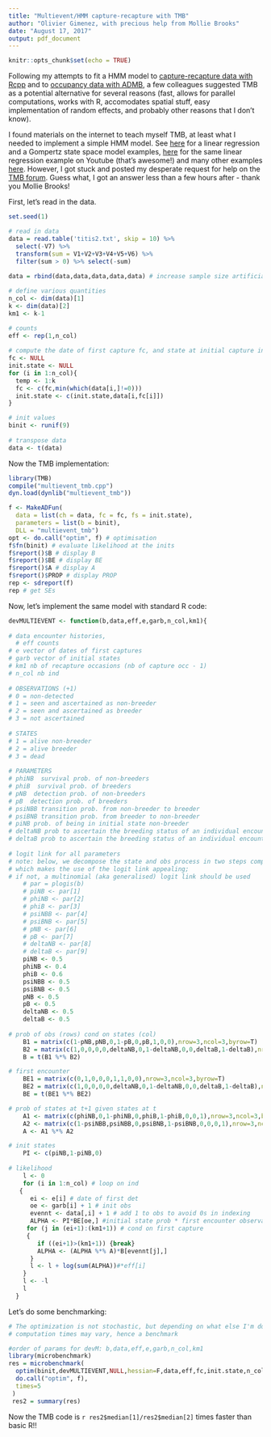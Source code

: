 ```yaml
---
title: "Multievent/HMM capture-recapture with TMB"
author: "Olivier Gimenez, with precious help from Mollie Brooks"
date: "August 17, 2017"
output: pdf_document
---
```


```r
knitr::opts_chunk$set(echo = TRUE)
```

Following my attempts to fit a HMM model to [capture-recapture data with Rcpp](https://github.com/oliviergimenez/multieventRcpp) and to [occupancy data with ADMB](https://github.com/oliviergimenez/occupancy_in_ADMB), a few colleagues suggested TMB as a potential alternative for several reasons (fast, allows for parallel computations, works with R, accomodates spatial stuff, easy implementation of random effects, and probably other reasons that I don't know).

I found materials on the internet to teach myself TMB, at least what I needed to implement a simple HMM model. See [here](http://seananderson.ca/2014/10/17/tmb.html) for a linear regression and a Gompertz state space model examples, [here](https://www.youtube.com/watch?v=A5CLrhzNzVU) for the same linear regression example on Youtube (that's awesome!) and many other examples [here](http://kaskr.github.io/adcomp/examples.html). However, I got stuck and posted my desperate request for help on the [TMB forum](https://groups.google.com/forum/#!forum/tmb-users). Guess what, I got an answer less than a few hours after - thank you Mollie Brooks!

First, let's read in the data.

```r
set.seed(1)

# read in data
data = read.table('titis2.txt', skip = 10) %>%
  select(-V7) %>%
  transform(sum = V1+V2+V3+V4+V5+V6) %>%
  filter(sum > 0) %>% select(-sum)
  
data = rbind(data,data,data,data,data) # increase sample size artificially

# define various quantities
n_col <- dim(data)[1]
k <- dim(data)[2]
km1 <- k-1

# counts
eff <- rep(1,n_col)
  
# compute the date of first capture fc, and state at initial capture init.state
fc <- NULL
init.state <- NULL
for (i in 1:n_col){
  temp <- 1:k
  fc <- c(fc,min(which(data[i,]!=0)))
  init.state <- c(init.state,data[i,fc[i]])
}

# init values
binit <- runif(9)
  
# transpose data
data <- t(data)
```

Now the TMB implementation:

```r
library(TMB)
compile("multievent_tmb.cpp")
dyn.load(dynlib("multievent_tmb"))
```

```r
f <- MakeADFun(
  data = list(ch = data, fc = fc, fs = init.state), 
  parameters = list(b = binit),
  DLL = "multievent_tmb")
opt <- do.call("optim", f) # optimisation
f$fn(binit) # evaluate likelihood at the inits
f$report()$B # display B
f$report()$BE # display BE
f$report()$A # display A
f$report()$PROP # display PROP
rep <- sdreport(f)
rep # get SEs
```

Now, let's implement the same model with standard R code:

```r
devMULTIEVENT <- function(b,data,eff,e,garb,n_col,km1){
    
# data encounter histories, 
  # eff counts
# e vector of dates of first captures
# garb vector of initial states 
# km1 nb of recapture occasions (nb of capture occ - 1)
# n_col nb ind
    
# OBSERVATIONS (+1)
# 0 = non-detected
# 1 = seen and ascertained as non-breeder
# 2 = seen and ascertained as breeder
# 3 = not ascertained
    
# STATES
# 1 = alive non-breeder
# 2 = alive breeder
# 3 = dead
    
# PARAMETERS
# phiNB  survival prob. of non-breeders
# phiB  survival prob. of breeders
# pNB  detection prob. of non-breeders
# pB  detection prob. of breeders
# psiNBB transition prob. from non-breeder to breeder
# psiBNB transition prob. from breeder to non-breeder
# piNB prob. of being in initial state non-breeder
# deltaNB prob to ascertain the breeding status of an individual encountered as non-breeder
# deltaB prob to ascertain the breeding status of an individual encountered as breeder
    
# logit link for all parameters
# note: below, we decompose the state and obs process in two steps composed of binomial events, 
# which makes the use of the logit link appealing; 
# if not, a multinomial (aka generalised) logit link should be used
    # par = plogis(b)
    # piNB <- par[1]
    # phiNB <- par[2]
    # phiB <- par[3]
    # psiNBB <- par[4]
    # psiBNB <- par[5]
    # pNB <- par[6]
    # pB <- par[7]
    # deltaNB <- par[8]
    # deltaB <- par[9]
    piNB <- 0.5
    phiNB <- 0.4
    phiB <- 0.6
    psiNBB <- 0.5
    psiBNB <- 0.5
    pNB <- 0.5
    pB <- 0.5
    deltaNB <- 0.5
    deltaB <- 0.5
    
# prob of obs (rows) cond on states (col)
    B1 = matrix(c(1-pNB,pNB,0,1-pB,0,pB,1,0,0),nrow=3,ncol=3,byrow=T)
    B2 = matrix(c(1,0,0,0,0,deltaNB,0,1-deltaNB,0,0,deltaB,1-deltaB),nrow=3,ncol=4,byrow=T)
    B = t(B1 %*% B2)

# first encounter
    BE1 = matrix(c(0,1,0,0,0,1,1,0,0),nrow=3,ncol=3,byrow=T)
    BE2 = matrix(c(1,0,0,0,0,deltaNB,0,1-deltaNB,0,0,deltaB,1-deltaB),nrow=3,ncol=4,byrow=T)
    BE = t(BE1 %*% BE2) 

# prob of states at t+1 given states at t
    A1 <- matrix(c(phiNB,0,1-phiNB,0,phiB,1-phiB,0,0,1),nrow=3,ncol=3,byrow=T)
    A2 <- matrix(c(1-psiNBB,psiNBB,0,psiBNB,1-psiBNB,0,0,0,1),nrow=3,ncol=3,byrow=T)
    A <- A1 %*% A2

# init states
    PI <- c(piNB,1-piNB,0)
    
# likelihood
    l <- 0
    for (i in 1:n_col) # loop on ind
   {
      ei <- e[i] # date of first det
      oe <- garb[i] + 1 # init obs
      evennt <- data[,i] + 1 # add 1 to obs to avoid 0s in indexing
      ALPHA <- PI*BE[oe,] #initial state prob * first encounter observation +1 indexing
     for (j in (ei+1):(km1+1)) # cond on first capture
     {
        if ((ei+1)>(km1+1)) {break}
        ALPHA <- (ALPHA %*% A)*B[evennt[j],]
      }
      l <- l + log(sum(ALPHA))#*eff[i]
    }
    l <- -l
    l
  }
```


Let's do some benchmarking:
```r
# The optimization is not stochastic, but depending on what else I'm doing, 
# computation times may vary, hence a benchmark

#order of params for devM: b,data,eff,e,garb,n_col,km1
library(microbenchmark)
res = microbenchmark(
  optim(binit,devMULTIEVENT,NULL,hessian=F,data,eff,fc,init.state,n_col,km1,method="BFGS"),
  do.call("optim", f),
  times=5
 )
 res2 = summary(res)
```

Now the TMB code is `r res2$median[1]/res2$median[2]` times faster than basic R!!

